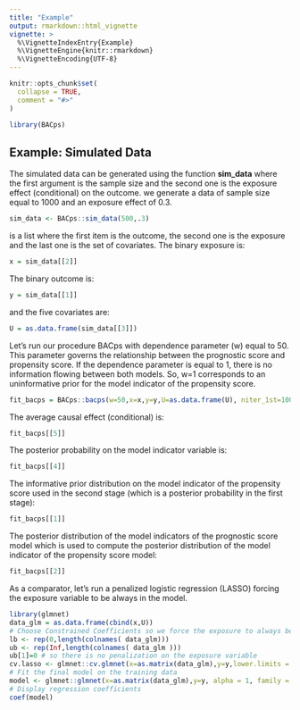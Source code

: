```yaml
---
title: "Example"
output: rmarkdown::html_vignette
vignette: >
  %\VignetteIndexEntry{Example}
  %\VignetteEngine{knitr::rmarkdown}
  %\VignetteEncoding{UTF-8}
---
```


```r
knitr::opts_chunk$set(
  collapse = TRUE,
  comment = "#>"
)
```

```r
library(BACps)
```


## Example: Simulated Data

The simulated data can be generated using the function __sim_data__ where the first argument is the sample size and the second one is the exposure effect (conditional) on the outcome. we generate a data of sample size equal to 1000 and an exposure effect of 0.3.

```r
sim_data <- BACps::sim_data(500,.3)
```

is a list where the first item is the outcome, the second one is the exposure and the last one is the set of covariates.
The binary exposure is:
```r
x = sim_data[[2]]
```

The binary outcome is:
```r
y = sim_data[[1]]
```

and the five covariates are:
```r
U = as.data.frame(sim_data[[3]])
```

Let's run our procedure BACps with dependence parameter (w) equal to 50. This  parameter governs the relationship between the prognostic score and propensity score. If the dependence parameter is equal to 1, there is no information flowing between both models. So, w=1 corresponds to an uninformative prior for the model indicator of the propensity score.

```r
fit_bacps = BACps::bacps(w=50,x=x,y=y,U=as.data.frame(U), niter_1st=1000, niter_2nd=1500, burnin_1st=500, burnin_2nd=500)

```


The average causal effect (conditional) is: 

```r
fit_bacps[[5]]
```

The posterior probability on the model indicator variable is:

```r
fit_bacps[[4]]
```

The informative prior distribution on the model indicator of the propensity score used in the second stage (which is a posterior probability in the first stage):

```r
fit_bacps[[1]]
```

The posterior distribution of the model indicators of the prognostic score model which is used to compute the posterior distribution of the model indicator of the propensity score model:

```r
fit_bacps[[2]]
```

As a comparator, let's run a penalized logistic regression (LASSO) forcing the exposure variable to be always in the model.

```r
library(glmnet)
data_glm = as.data.frame(cbind(x,U))
# Choose Constrained Coefficients so we force the exposure to always be in the model
lb <- rep(0,length(colnames( data_glm)))
ub <- rep(Inf,length(colnames( data_glm )))
ub[1]=0 # so there is no penalization on the exposure variable
cv.lasso <- glmnet::cv.glmnet(x=as.matrix(data_glm),y=y,lower.limits = lb, upper.limits = ub, family = "binomial")
# Fit the final model on the training data
model <- glmnet::glmnet(x=as.matrix(data_glm),y=y, alpha = 1, family = "binomial",lambda = cv.lasso$lambda.min)
# Display regression coefficients
coef(model)
```
